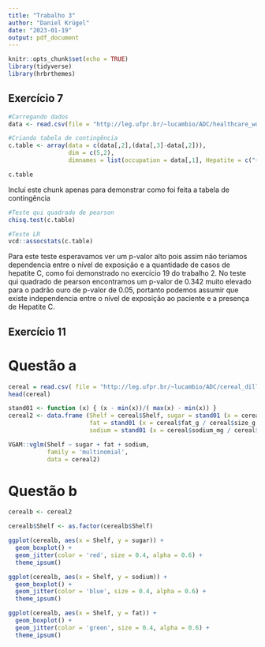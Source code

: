 ```yaml
---
title: "Trabalho 3"
author: "Daniel Krügel"
date: "2023-01-19"
output: pdf_document
---
```


```r
knitr::opts_chunk$set(echo = TRUE)
library(tidyverse)
library(hrbrthemes)
```

## Exercício 7

```r
#Carregando dados
data <- read.csv(file = "http://leg.ufpr.br/~lucambio/ADC/healthcare_worker.csv")

#Criando tabela de contingência
c.table <- array(data = c(data[,2],(data[,3]-data[,2])),
                 dim = c(5,2),
                 dimnames = list(occupation = data[,1], Hepatite = c("+","-")))

c.table
```
Incluí este chunk apenas para demonstrar como foi feita a tabela de contingência

```r
#Teste qui quadrado de pearson
chisq.test(c.table)

#Teste LR
vcd::assocstats(c.table)
```

Para este teste esperavamos ver um p-valor alto pois assim não teriamos dependencia entre o nível de exposição e a quantidade de casos de hepatite C, como foi demonstrado no exercício 19 do trabalho 2. No teste qui quadrado de pearson encontramos um p-valor de 0.342 muito elevado para o padrão ouro de p-valor de 0.05, portanto podemos assumir que existe independencia entre o nível de exposição ao paciente e a presença de Hepatite C.

## Exercício 11
# Questão a

```r
cereal = read.csv( file = "http://leg.ufpr.br/~lucambio/ADC/cereal_dillons.csv")
head(cereal)

stand01 <- function (x) { (x - min(x))/( max(x) - min(x)) }
cereal2 <- data.frame (Shelf = cereal$Shelf, sugar = stand01 (x = cereal$sugar_g / cereal$size_g ), 
                       fat = stand01 (x = cereal$fat_g / cereal$size_g ), 
                       sodium = stand01 (x = cereal$sodium_mg / cereal$size_g ))

VGAM::vglm(Shelf ~ sugar + fat + sodium, 
           family = 'multinomial',
           data = cereal2)
```

# Questão b

```r
cerealb <- cereal2

cerealb$Shelf <- as.factor(cerealb$Shelf)

ggplot(cerealb, aes(x = Shelf, y = sugar)) + 
  geom_boxplot() + 
  geom_jitter(color = 'red', size = 0.4, alpha = 0.6) +
  theme_ipsum()

ggplot(cerealb, aes(x = Shelf, y = sodium)) + 
  geom_boxplot() + 
  geom_jitter(color = 'blue', size = 0.4, alpha = 0.6) +
  theme_ipsum()

ggplot(cerealb, aes(x = Shelf, y = fat)) + 
  geom_boxplot() + 
  geom_jitter(color = 'green', size = 0.4, alpha = 0.6) +
  theme_ipsum()

```


